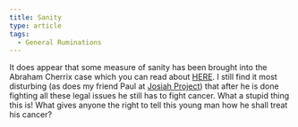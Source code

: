 ```yaml
---
title: Sanity
type: article
tags:
  - General Ruminations
---
```


It does appear that some measure of sanity has been brought into the Abraham Cherrix case which you can read about [HERE](http://www.worldnetdaily.com/news/article.asp?ARTICLE_ID=51232). I still find it most disturbing (as does my friend Paul at [Josiah Project](http://www.josiahproject.com/)) that after he is done fighting all these legal issues he still has to fight cancer. What a stupid thing this is! What gives anyone the right to tell this young man how he shall treat his cancer?
